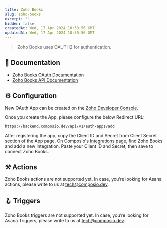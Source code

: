 ```yaml
---
title: Zoho Books
slug: zoho-books
excerpt: ""
hidden: false
createdAt: Wed, 17 Apr 2024 10:30:56 GMT
updatedAt: Wed, 17 Apr 2024 10:30:56 GMT
--- 
```

> Zoho Books uses OAUTH2 for authentication.
## 📔 Documentation

- [Zoho Books OAuth Documentation](https://www.zoho.com/books/api/v3/oauth/#overview)
- [Zoho Books API Documentation](https://www.zoho.com/books/api/v3/introduction/#organization-id)

## ⚙️ Configuration

<Tip>New OAuth App can be created on the [Zoho Developer Console](https://api-console.zoho.in/).</Tip>

Once you create the App, please configure the below Redirect URL:


```
https://backend.composio.dev/api/v1/auth-apps/add
```

After registering the app, copy the Client ID and Secret from Client Secret section of the App page. On Composio's [Integrations](https://app.composio.dev/apps) page, find Zoho Books and add a new integration. Paste your Client ID and Secret, then save to connect Zoho Books.


## ⚒️ Actions

Zoho Books actions are not supported yet. In case, you’re looking for Asana actions, please write to us at tech@composio.dev.

## 🪝 Triggers

Zoho Books triggers are not supported yet. In case, you’re looking for Asana Triggers, please write to us at tech@composio.dev.
